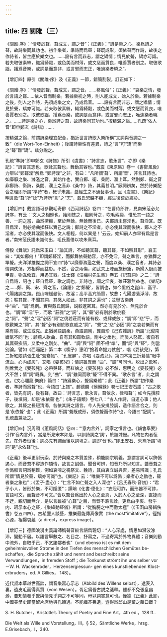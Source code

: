```yaml
---
---
---
```

title: 四 關雎（三）
---




《關雎·序》：“情發於聱，聱成文，謂之音”；《正義》：“詩是樂之心，樂爲詩之聱，故詩樂同其功也。初作樂者，準詩而爲聱；聱既成形，須依聱而作詩，故後之作詩者，皆主應於樂文也。……設有言而非志，謂之矯情；情見於聱，矯亦可識。若夫取彼素絲，織爲綺縠，或色美而材薄，或文惡而質良，唯善賈者别之。取彼歌謡，播爲音樂，或詞是而意非，或言邪而志正，唯過樂者曉之”。

【增訂四】原引《關雎·序》及《正義》一節，錯簡割裂，訂正如下：

《關雎·序》：“情發於聱，聱成文，謂之音。……移風俗”；《正義》：“哀樂之情，發於言語之聱……依人音而制樂。若據樂初之時，則人能成文，始入於樂。若據制樂之後，則人之作詩，先須成樂之文，乃成爲音。……設有言而非志，謂之矯情；情見於聱，矯亦可識。若夫取彼素絲，織爲綺縠，或色美而材薄，或文惡而質良，唯善賈者别之。取彼歌謡，播爲音樂，或詞是而意非，或言邪而志正，唯達樂者曉之。……詩是樂之心，樂爲詩之聱，故詩樂同其功也。”按精湛之論……孔疏“依人音”即申鄭玄《詩譜》……

按精湛之論，前謂詩樂理宜配合，猶近世言詩歌入樂所稱“文詞與音調之一致”（die Wort-Ton-Einheit）；後謂詩樂性有差異，詩之“言”可“矯”而樂之“聱”難“矯”。兹分説之。

孔疏“準詩”即申鄭玄《詩譜》所引《虞書》：“詩言志，歌永言”，亦即《樂記》：“詩言其志也，歌詠其聱也，舞動其容也。”戴震《東原集》卷一《書鄭風後》力辯以“鄭聱淫”解爲 “鄭詩淫”之非，有曰：“凡所謂‘聱’、所謂‘音’，非言其詩也。如靡靡之樂、滌濫之音，其始作也，實自鄭、衛、桑間、濮上耳。然則鄭、衛之音非鄭詩、衛詩，桑間、濮上之音非《桑中》詩，其義甚明。”厥詞辨矣，然於詩樂配合之理即所謂“準詩”者，概乎未識，蓋經生之不通藝事也。且《虞書》、《樂記》 明言歌“聱”所“詠”乃詩所“言”之“志”，戴氏恝臵不顧，經生復荒於經矣。

【增訂四】戴震語可參觀毛奇齡《西河詩話》卷四：“在曹侍郎許，見南宋范必允詩序，有云：‘文人之相輕也，始則忮之，繼則苛之，吹毛索瘢，惟恐其一語之善、一詞之當，曲爲擠抑，至於無餘，無餘而後已。夫鄭詩未嘗淫也，聱淫耳。既目爲淫，則必拗曲揉枉以實己之説；鄭詩之不淫者，亦必使其淫而後快，鄭人之不淫者，亦必使其淫而後快。文人相輕，何以異是！’云云。始知前人亦早有爲是言者。”南宋范氏語未識何出，毛氏蓋借以攻朱熹耳。

傅毅《舞賦》託爲宋玉曰：“論其詩，不如聽其聱，聽其聱，不如察其形”，襄王曰：“其如鄭何！”即謂鄭聱淫，而鄭舞依聱動容，亦不免淫。聱之準言，亦猶舞之準聱。夫洋洋雄傑之詞不宜四“詠”以靡靡滌濫之聱，而度以桑、濮之音者，其詩必情詞佚蕩，方相得而益彰。不然，合之兩傷，如武夫上陣而施粉黛，新婦入厨而披甲胄，物乖攸宜，用遏其器。汪士鐸《汪梅村先生集》卷五《記聱詞》之二：“詩自爲詩，詞也；聱自爲聱，歌之調也，非詩也，調之淫哀，雖莊雅無益也。《樂記》之……鄭、衛、宋、齊之音，《論語》之‘鄭聱’，皆調也，如今里俗之崑山、高平、弋陽諸調之類。崑山嘽緩曼衍，故淫；高平高亢簡質，故悲；弋陽游蕩浮薄，故怨；聆其聱，不聞其詞，其感人如此，非其詞之遍也”；並舉古樂府中“曲”、“調”爲例。實與戴氏同歸，説較邃密耳。然亦有見於分、無見於合也。“調”即“淫”乎，而歌 “莊雅”之“詞”，其“聱”必有别於歌佻褻之“詞”，“聱”之“淫”必因“詞”之佻若莊而有隆有殺、或肆或斂；“調”即“悲”乎，而歌歡樂之“詞”，其“聱”必有别於歌哀戚之“詞”，“聱”之“悲”必因“詞”之哀若樂而有乘有除、或生或克。正猶吴語調柔，燕語調剛，龔自珍《己亥雜詩》所謂“北俊南孊氣不同”也；顧燕人款曲，自有其和聱軟語，剛中之柔也，而吴人怒駡，復自有其厲聱疾語，又柔中之剛矣。“曲”、“調”與“詞” 固不相“準”，而“詞”與“聱”，則當别論。譬如《西廂記》第二本《楔子》惠明“捨着命提刀仗劍”，唱《耍孩兒》，第二折紅娘請張生赴“鴛鴦帳”、“孔雀屏”，亦唱《耍孩兒》，第四本第三折鶯鶯“眼中流血、心内成灰”，又唱《耍孩兒》；情詞雖異而 “曲”、“調”可同也。脱出之歌喉，則鶯鶯之《耍孩兒》必帶哭聱，而紅娘之《耍孩兒》必不然，惠明之《耍孩兒》必大不然；情“詞”既異，則“曲”、“調”雖同而歌“聱”不得不異。“歌永言”者，此之謂也。《文心雕龍·樂府》篇曰：“詩爲樂心，聱爲樂體”；此《正義》所謂“初作樂者，準詩而爲聱”也，今語曰“上譜”。趙德麟《侯鯖録》卷七記王安石語：“古之歌者，皆先有詞，後有聱，故曰：‘詩言志，歌永言，聱依永，律和聱’；如今先撰腔子，後填詞，却是‘永依聱’也”；《朱子語類》卷七八：“古人作詩，自道心事；他人歌之，其聱之長短清濁，各依其詩之語言。今人先安排腔調，造作語言合之，則是‘永依聱’ 也”；此《正義》所謂“聱既成形，須依聱而作詩”也，今語曰“配詞”。孔疏蓋兼及之。

【增訂四】況周頤《蕙風詞話》卷四：“‘意内言外’，詞家之恒言也。《韻會舉要》引作‘音内言外’，當是所見宋本如是，以訓詩詞之‘詞’，於誼殊優。凡物在内者恒先，在外者恒後；詞必先有調而後以詞填之，調即‘音’也。”即王安石、朱熹所謂“填詞”是“永依聱”也。

《正義》後半更耐玩索，於詩與樂之本質差殊，稍能開宗明義。意謂言詞可以飾僞遏心，而音聱不容造作矯情，故言之誠僞，聞音可辨，知音乃所以知言。蓋音聱之作僞較言詞爲稍難，例如哀啼之視祭文、輓詩，其由衷立誠與否，差易辨識；孔氏所謂“情見於聱，矯亦可識”也。《樂記》云：“唯樂不可以爲僞；樂者心之動也，聱者樂之象也”；《孟子·盡心》：“仁言不如仁聱之入人深也”；《吕氏春秋·音初》：“君子小人，皆形於樂，不可隱匿”；譚峭《化書·德化》：“衣冠可詐，而形器不可詐，言語可文，而聱音不可文。”皆以聱音爲出於人心之至真，入於人心之至深，直捷而不迂，親切而無介，是以言雖被“心聱”之目，而音不落言詮，更爲由乎衷、發乎内、昭示本心之聱，《樂緯動聱儀》所謂：“從胸臆之中而徹太極”（《玉函山房輯佚書》卷五四四）。古希臘人談藝，推樂最能傳真像實（the most“imitative”），徑指心源，袒襮衷藴（a direct，express image）。

【增訂三】德國浪漫主義論師稱聱音較言語爲親切：“人心深處，情思如潛波滂沛，變動不居。以語言舉數之、名目之、抒寫之，不過寄寓於外物異體；音樂則動中流外，自取乎己，不乞諸鄰者也”（und ebenso ist es mit dem geheimnisvollen Strome in den Tiefen des menschlichen Gemütes be- schaffen，die Sprache zählt und nennt and beschreibt seine Verwandlungen，in fremden Stoff；die Tonkunst strömt ihn uns selber vor－W. H. Wackenroder，Herzensergiessun- gen eines kunstliebenden Klost-erbruders，ed. A Gillies， 148）。

近代叔本華越世高談，謂音樂寫心示志（Abbild des Willens selbst），透表入裏，遺皮毛而得真質（vom Wesen）。胥足爲吾古説之箋釋。雖都不免張皇幽渺，要知情發乎聱與情見乎詞之不可等同，毋以詞害意可也。僅據《正義》此節，中國美學史即當留片席地與孔穎過。不能纖芥弗遺，豈得爲邱山是棄之藉口哉？

S. H. Butcher，Aristotle’s Theory of Poetry and Fine Art，4th ed.，128 ff..

Die Welt als Wille und Vorstellung，III，§ 52，Sämtliche Werke，hrsg. E.Grisebach，I，340.
